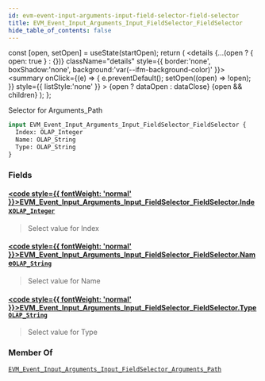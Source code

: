 ```yaml
---
id: evm-event-input-arguments-input-field-selector-field-selector
title: EVM_Event_Input_Arguments_Input_FieldSelector_FieldSelector
hide_table_of_contents: false
---
```







  const [open, setOpen] = useState(startOpen);
  return (
    <details {...(open ? { open: true } : {})} className="details" style={{ border:'none', boxShadow:'none', background:'var(--ifm-background-color)' }}>
      <summary
        onClick={(e) => {
          e.preventDefault();
          setOpen((open) => !open);
        }}
        style={{ listStyle:'none' }}
      >
      {open ? dataOpen : dataClose}
      </summary>
      {open && children}
    </details>
  );
};










Selector for Arguments_Path


```graphql
input EVM_Event_Input_Arguments_Input_FieldSelector_FieldSelector {
  Index: OLAP_Integer
  Name: OLAP_String
  Type: OLAP_String
}
```




### Fields

#### [<code style={{ fontWeight: 'normal' }}>EVM_Event_Input_Arguments_Input_FieldSelector_FieldSelector.<b>Index</b></code>](#)<Bullet />[`OLAP_Integer`](/docs/graphql-reference/inputs/olap-integer) <Badge class="badge badge--secondary" text="input"/> 
> 
> 
> Select value for Index
> 

#### [<code style={{ fontWeight: 'normal' }}>EVM_Event_Input_Arguments_Input_FieldSelector_FieldSelector.<b>Name</b></code>](#)<Bullet />[`OLAP_String`](/docs/graphql-reference/inputs/olap-string) <Badge class="badge badge--secondary" text="input"/> 
> 
> 
> Select value for Name
> 

#### [<code style={{ fontWeight: 'normal' }}>EVM_Event_Input_Arguments_Input_FieldSelector_FieldSelector.<b>Type</b></code>](#)<Bullet />[`OLAP_String`](/docs/graphql-reference/inputs/olap-string) <Badge class="badge badge--secondary" text="input"/> 
> 
> 
> Select value for Type
> 



### Member Of

[`EVM_Event_Input_Arguments_Input_FieldSelector_Arguments_Path`](/docs/graphql-reference/inputs/evm-event-input-arguments-input-field-selector-arguments-path)  <Badge class="badge badge--secondary" text="input"/>

